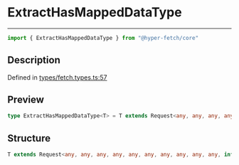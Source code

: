 

# ExtractHasMappedDataType

<div class="api-docs__separator" data-reactroot="">

---

</div><div class="api-docs__import" data-reactroot="">

```ts
import { ExtractHasMappedDataType } from "@hyper-fetch/core"
```

</div><div class="api-docs__section">

## Description

</div><div class="api-docs__description"><span class="api-docs__do-not-parse">



</span></div><p class="api-docs__definition">

Defined in [types/fetch.types.ts:57](https://github.com/BetterTyped/hyper-fetch/blob/3f01c37e/packages/core/src/types/fetch.types.ts#L57)

</p><div class="api-docs__section">

## Preview

</div><div class="api-docs__preview type single">

```ts
type ExtractHasMappedDataType<T> = T extends Request<any, any, any, any, any, any, any, any, any, any, infer  M> ? M : never;
```

</div><div class="api-docs__section">

## Structure

</div><div class="api-docs__returns">

```ts
T extends Request<any, any, any, any, any, any, any, any, any, any, infer M> ? M : never
```

</div>